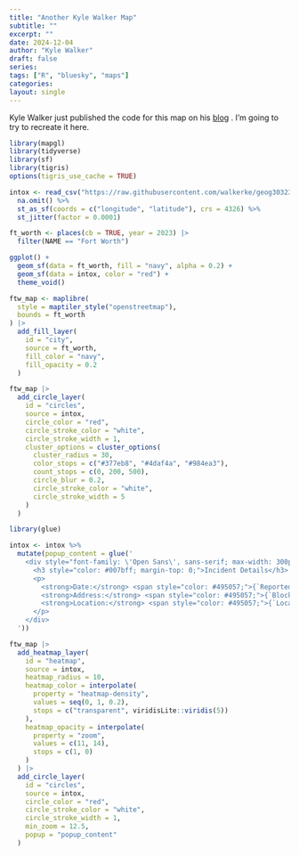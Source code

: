 ```yaml
---
title: "Another Kyle Walker Map"
subtitle: ""
excerpt: ""
date: 2024-12-04
author: "Kyle Walker"
draft: false
series:
tags: ["R", "bluesky", "maps"]
categories:
layout: single
---
```


Kyle Walker just published the code for this map on his [blog](https://walker-data.com/posts/mapgl-dots/) . I'm going to try to recreate it here. 

```r
library(mapgl)
library(tidyverse)
library(sf)
library(tigris)
options(tigris_use_cache = TRUE)

intox <- read_csv("https://raw.githubusercontent.com/walkerke/geog30323/refs/heads/master/intoxication.csv") %>%
  na.omit() %>%
  st_as_sf(coords = c("longitude", "latitude"), crs = 4326) %>%
  st_jitter(factor = 0.0001)

ft_worth <- places(cb = TRUE, year = 2023) |> 
  filter(NAME == "Fort Worth")

ggplot() + 
  geom_sf(data = ft_worth, fill = "navy", alpha = 0.2) + 
  geom_sf(data = intox, color = "red") + 
  theme_void()

```

```r
ftw_map <- maplibre(
  style = maptiler_style("openstreetmap"), 
  bounds = ft_worth
) |>
  add_fill_layer(
    id = "city",
    source = ft_worth,
    fill_color = "navy",
    fill_opacity = 0.2
  ) 

ftw_map |> 
  add_circle_layer(
    id = "circles",
    source = intox,
    circle_color = "red",
    circle_stroke_color = "white",
    circle_stroke_width = 1,
    cluster_options = cluster_options(
      cluster_radius = 30,
      color_stops = c("#377eb8", "#4daf4a", "#984ea3"), 
      count_stops = c(0, 200, 500),
      circle_blur = 0.2,
      circle_stroke_color = "white",
      circle_stroke_width = 5
    )
  )
```

```r
library(glue)

intox <- intox %>%
  mutate(popup_content = glue('
    <div style="font-family: \'Open Sans\', sans-serif; max-width: 300px; padding: 10px; background-color: #f8f9fa; border-radius: 5px; box-shadow: 0 2px 5px rgba(0,0,0,0.1);">
      <h3 style="color: #007bff; margin-top: 0;">Incident Details</h3>
      <p>
        <strong>Date:</strong> <span style="color: #495057;">{`Reported Date`}</span><br>
        <strong>Address:</strong> <span style="color: #495057;">{`Block Address`}</span><br>
        <strong>Location:</strong> <span style="color: #495057;">{`Location Description`}</span>
      </p>
    </div>
  '))

ftw_map |> 
  add_heatmap_layer(
    id = "heatmap",
    source = intox,
    heatmap_radius = 10, 
    heatmap_color = interpolate(
      property = "heatmap-density",
      values = seq(0, 1, 0.2),
      stops = c("transparent", viridisLite::viridis(5))
    ),
    heatmap_opacity = interpolate(
      property = "zoom",
      values = c(11, 14),
      stops = c(1, 0)
    )
  ) |> 
  add_circle_layer(
    id = "circles",
    source = intox,
    circle_color = "red",
    circle_stroke_color = "white",
    circle_stroke_width = 1, 
    min_zoom = 12.5,
    popup = "popup_content"
  ) 
```

